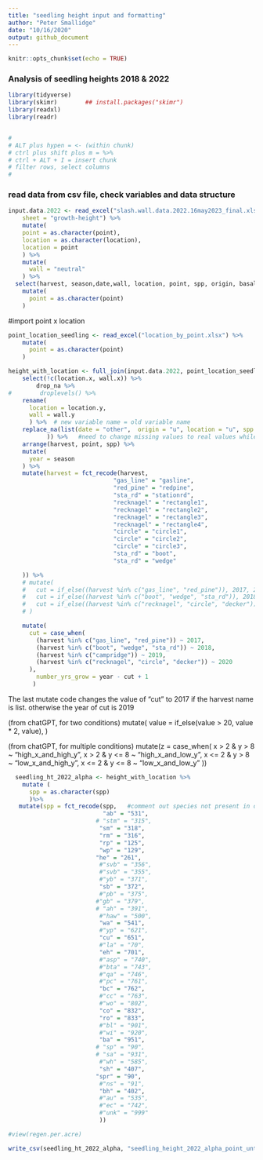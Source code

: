 ```yaml
---
title: "seedling height input and formatting"
author: "Peter Smallidge"
date: "10/16/2020"
output: github_document
---
```


```r
knitr::opts_chunk$set(echo = TRUE)
```

### Analysis of seedling heights 2018 & 2022

```r

library(tidyverse)
library(skimr)        ## install.packages("skimr")
library(readxl)
library(readr)


#
# ALT plus hypen = <- (within chunk)
# ctrl plus shift plus m = %>% 
# ctrl + ALT + I = insert chunk
# filter rows, select columns
# 

```

### read data from csv file, check variables and data structure

<!-- note to self: in the "read_csv" code, after the file location the code
for 'col..." etc ensures that the specified column is adjusted
the file "cheat sheet data-import" has details 

It is also possible to right-click a file name and import excel


-->






```r
input.data.2022 <- read_excel("slash.wall.data.2022.16may2023_final.xlsx", 
    sheet = "growth-height") %>% 
    mutate(
    point = as.character(point),
    location = as.character(location),
    location = point
    ) %>% 
    mutate(
      wall = "neutral"
    ) %>% 
  select(harvest, season,date,wall, location, point, spp, origin, basal, height) %>% 
    mutate(
      point = as.character(point)
    )
```


#import point x location 

```r
point_location_seedling <- read_excel("location_by_point.xlsx") %>% 
    mutate(
      point = as.character(point)
    )

```


```r
height_with_location <- full_join(input.data.2022, point_location_seedling, by = (c("harvest", "point"))) %>% 
    select(!c(location.x, wall.x)) %>%  
        drop_na %>% 
#        droplevels() %>% 
    rename(
      location = location.y,
      wall = wall.y
      ) %>%  # new variable name = old variable name
    replace_na(list(date = "other",  origin = "u", location = "u", spp = 001
           )) %>%   #need to change missing values to real values while variable as character
    arrange(harvest, point, spp) %>% 
    mutate(
      year = season
    ) %>% 
    mutate(harvest = fct_recode(harvest,
                              "gas_line" = "gasline",
                              "red_pine" = "redpine",
                              "sta_rd" = "stationrd",
                              "recknagel" = "rectangle1",
                              "recknagel" = "rectangle2",
                              "recknagel" = "rectangle3",
                              "recknagel" = "rectangle4",
                              "circle" = "circle1",
                              "circle" = "circle2",
                              "circle" = "circle3",
                              "sta_rd" = "boot",
                              "sta_rd" = "wedge"

    )) %>% 
    # mutate(
    #   cut = if_else((harvest %in% c("gas_line", "red_pine")), 2017, 2018),
    #   cut = if_else((harvest %in% c("boot", "wedge", "sta_rd")), 2018, 2020),
    #   cut = if_else((harvest %in% c("recknagel", "circle", "decker")), 2020, 9999),
    # )

    mutate(
      cut = case_when(
        (harvest %in% c("gas_line", "red_pine")) ~ 2017,
        (harvest %in% c("boot", "wedge", "sta_rd")) ~ 2018,
        (harvest %in% c("campridge")) ~ 2019,
        (harvest %in% c("recknagel", "circle", "decker")) ~ 2020
      ),
        number_yrs_grow = year - cut + 1
       )
```
  The last mutate code changes the value of "cut" to 2017 if the harvest name is list. otherwise the year of cut is 2019
  
  (from chatGPT, for two conditions)
  mutate(
    value = if_else(value > 20, value * 2, value),
  )

(from chatGPT, for multiple conditions)
  mutate(z = case_when(
    x > 2 & y > 8 ~ "high_x_and_high_y",
    x > 2 & y <= 8 ~ "high_x_and_low_y",
    x <= 2 & y > 8 ~ "low_x_and_high_y",
    x <= 2 & y <= 8 ~ "low_x_and_low_y"
  ))

```r
  seedling_ht_2022_alpha <- height_with_location %>% 
    mutate (
      spp = as.character(spp)
      )%>% 
   mutate(spp = fct_recode(spp,   #comment out species not present in data
                           "ab" = "531",
                         # "stm" = "315",
                          "sm" = "318",
                          "rm" = "316",
                          "rp" = "125",
                          "wp" = "129",
                         "he" = "261",
                          #"svb" = "356",
                          #"svb" = "355",
                          #"yb" = "371",
                          "sb" = "372",
                          #"pb" = "375",
                         #"gb" = "379",
                         # "ah" = "391",
                          #"haw" = "500",
                          "wa" = "541",
                          #"yp" = "621",
                          "cu" = "651",
                          #"la" = "70",
                          "eh" = "701",
                          #"asp" = "740",
                          #"bta" = "743",
                          #"qa" = "746",
                          #"pc" = "761",
                          "bc" = "762",
                          #"cc" = "763",
                          #"wo" = "802",
                          "co" = "832",
                          "ro" = "833",
                          #"bl" = "901",
                          #"wi" = "920",
                          "ba" = "951",
                         # "sp" = "90", 
                         # "sa" = "931",
                          #"wh" = "585",
                          "sh" = "407",
                         "spr" = "90",
                          #"ns" = "91",
                          "bh" = "402",
                          #"au" = "535",
                          #"ec" = "742",
                          #"unk" = "999"
                          ))

#view(regen.per.acre)

write_csv(seedling_ht_2022_alpha, "seedling_height_2022_alpha_point_untidy.csv")




```

